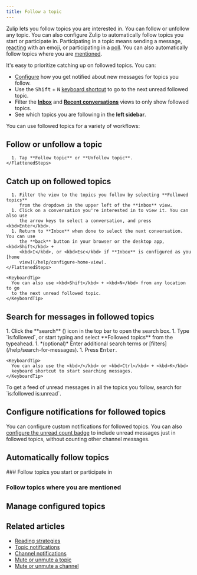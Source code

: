 ```yaml
---
title: Follow a topic
---
```






Zulip lets you follow topics you are interested in. You can follow or unfollow
any topic. You can also configure Zulip to automatically follow topics you start
or participate in. Participating in a topic means sending a message,
[reacting](/help/emoji-reactions) with an emoji, or participating in a
[poll](/help/create-a-poll). You can also automatically follow topics where you
are [mentioned](/help/mention-a-user-or-group).

It's easy to prioritize catching up on followed topics. You can:

* [Configure](/help/follow-a-topic#configure-notifications-for-followed-topics)
  how you get notified about new messages for topics you follow.
* Use the <kbd>Shift</kbd> + <kbd>N</kbd> [keyboard
  shortcut](/help/keyboard-shortcuts) to go to the next unread followed topic.
* Filter the [**Inbox**](/help/inbox) and [**Recent
  conversations**](/help/recent-conversations) views to only show followed
  topics.
* See which topics you are following in the **left sidebar**.

You can use followed topics for a variety of workflows:

<FollowedTopicWorkflows />

## Follow or unfollow a topic

<Tabs>
  <TabItem label="Desktop/Web">
    <FlattenedSteps>
      <ConfigureTopicNotificationsDesktopWeb />
    </FlattenedSteps>
  </TabItem>

  <TabItem label="Mobile">
    <FlattenedSteps>
      <TopicLongPressMenu />

      1. Tap **Follow topic** or **Unfollow topic**.
    </FlattenedSteps>
  </TabItem>
</Tabs>

## Catch up on followed topics

<Tabs>
  <TabItem label="Desktop/Web">
    <FlattenedSteps>
      <GoToInbox />

      1. Filter the view to the topics you follow by selecting **Followed topics**
         from the dropdown in the upper left of the **inbox** view.
      1. Click on a conversation you're interested in to view it. You can also use
         the arrow keys to select a conversation, and press <kbd>Enter</kbd>.
      1. Return to **Inbox** when done to select the next conversation. You can use
         the **back** button in your browser or the desktop app, <kbd>Shift</kbd> +
         <kbd>I</kbd>, or <kbd>Esc</kbd> if **Inbox** is configured as you [home
         view](/help/configure-home-view).
    </FlattenedSteps>

    <KeyboardTip>
      You can also use <kbd>Shift</kbd> + <kbd>N</kbd> from any location to go
      to the next unread followed topic.
    </KeyboardTip>
  </TabItem>
</Tabs>

## Search for messages in followed topics

<Tabs>
  <TabItem label="Desktop/Web">
    <Steps>
      1. Click the **search** (<SearchIcon />) icon in the top bar to open the search box.
      1. Type `is:followed`, or start typing and select **Followed topics** from the
         typeahead.
      1. *(optional)* Enter additional search terms or
         [filters](/help/search-for-messages).
      1. Press <kbd>Enter</kbd>.
    </Steps>

    <KeyboardTip>
      You can also use the <kbd>/</kbd> or <kbd>Ctrl</kbd> + <kbd>K</kbd>
      keyboard shortcut to start searching messages.
    </KeyboardTip>
  </TabItem>
</Tabs>

<ZulipTip>
  To get a feed of unread messages in all the topics you follow, search for
  `is:followed is:unread`.
</ZulipTip>

## Configure notifications for followed topics

You can configure custom notifications for followed topics. You can also
[configure the unread count
badge](/help/desktop-notifications#unread-count-badge) to include unread
messages just in followed topics, without counting other channel messages.

<ConfigureNotificationsForFollowedTopics />

## Automatically follow topics

<AutomaticallyFollowTopics>
  ### Follow topics you start or participate in

  ### Follow topics where you are mentioned
</AutomaticallyFollowTopics>

## Manage configured topics

<Tabs>
  <TabItem label="Desktop/Web">
    <ManageConfiguredTopicsDesktopWeb />
  </TabItem>

  <TabItem label="Mobile">
    <FlattenedSteps>
      <ManageConfiguredTopicsMobile />
    </FlattenedSteps>
  </TabItem>
</Tabs>

## Related articles

* [Reading strategies](/help/reading-strategies)
* [Topic notifications](/help/topic-notifications)
* [Channel notifications](/help/channel-notifications)
* [Mute or unmute a topic](/help/mute-a-topic)
* [Mute or unmute a channel](/help/mute-a-channel)
